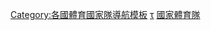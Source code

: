 {{template category}}
[[Category:各國體育國家隊導航模板|Category:各國體育國家隊導航模板]]
[[Category:美國體育國家隊|τ]]
[[Category:美國體育導航模板|國家體育隊]]